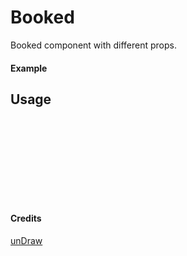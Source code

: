 
<Meta of={Booked} title="unDraw/Booked" />

# Booked

Booked component with different props.

#### Example

<Canvas of={Booked.Primary} />

## Usage

```ts
import { Booked } from "yadl-ui";

const Example = () => {
  return (
      <Booked />
  );
};

export default Example;
```

#### Credits
[unDraw](https://undraw.co/illustrations)
